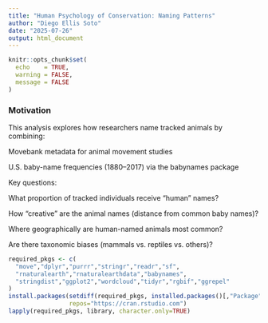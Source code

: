 ```yaml
---
title: "Human Psychology of Conservation: Naming Patterns"
author: "Diego Ellis Soto"
date: "2025-07-26"
output: html_document
---
```


```r
knitr::opts_chunk$set(
  echo    = TRUE,
  warning = FALSE,
  message = FALSE
)
```

### Motivation

This analysis explores how researchers name tracked animals by combining:

Movebank metadata for animal movement studies

U.S. baby-name frequencies (1880–2017) via the babynames package

Key questions:

What proportion of tracked individuals receive “human” names?

How “creative” are the animal names (distance from common baby names)?

Where geographically are human-named animals most common?

Are there taxonomic biases (mammals vs. reptiles vs. others)?


```r
required_pkgs <- c(
  "move","dplyr","purrr","stringr","readr","sf",
  "rnaturalearth","rnaturalearthdata","babynames",
  "stringdist","ggplot2","wordcloud","tidyr","rgbif","ggrepel"
)
install.packages(setdiff(required_pkgs, installed.packages()[,"Package"]),
                 repos="https://cran.rstudio.com")
lapply(required_pkgs, library, character.only=TRUE)
```

